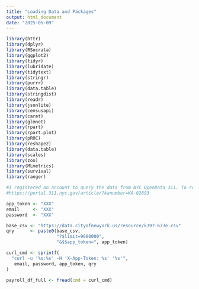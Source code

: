 ```yaml
---
title: "Loading Data and Packages"
output: html_document
date: "2025-05-09"
---
```


```r
library(httr)
library(dplyr)
library(RSocrata)
library(ggplot2)
library(tidyr)
library(lubridate)
library(tidytext)
library(stringr)
library(purrr)
library(data.table)
library(stringdist)
library(readr)
library(jsonlite)
library(censusapi)
library(caret)
library(glmnet)
library(rpart)
library(rpart.plot)
library(pROC)
library(reshape2)
library(data.table)
library(scales)
library(zoo)
library(MLmetrics)
library(survival)
library(ranger)
```

```r
#I registered an account to query the data from NYC OpenData 311. To reproduce results, obtain your own login credentials via 
#https://portal.311.nyc.gov/article/?kanumber=KA-02893

app_token <- "XXX"
email     <- "XXX"
password  <- "XXX"

base_csv <- "https://data.cityofnewyork.us/resource/k397-673e.csv"
qry      <- paste0(base_csv, 
                   "?$limit=9000000",
                   "&$$app_token=", app_token)

curl_cmd <- sprintf(
  "curl -u '%s:%s' -H 'X-App-Token: %s' '%s'",
   email, password, app_token, qry
)

payroll_df_full <- fread(cmd = curl_cmd)
```

